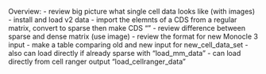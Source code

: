 Overview:
- review big picture what single cell data looks like (with images)
- install and load v2 data
- import the elemnts of a CDS from a regular matrix, convert to sparse then make CDS ""
  - review difference between sparse and dense matrix (use image)
  - review the format for new Monocle 3 input
  - make a table comparing old and new input for new_cell_data_set
- also can load directly if already sparse with "load_mm_data"
- can load directly from cell ranger output "load_cellranger_data"

```r

```
